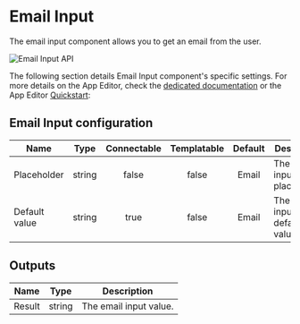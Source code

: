 
# Email Input

The email input component allows you to get an email from the user.

![Email Input API](../../assets/apps/4_app_component_library/email.png.webp)

The following section details Email Input component's specific settings. For more details on the App Editor, check the [dedicated documentation](../0_app_editor/index.mdx) or the App Editor [Quickstart](../../getting_started/7_apps_quickstart/index.mdx):

<div className="grid grid-cols-2 gap-6 mb-4">
	<DocCard
		color="orange"
		title="App Editor Documentation"
		description="The app editor is a low-code builder to create custom User Interfaces with a mix of drag-and-drop and code."
		href="/docs/apps/app_editor"
	/>
	<DocCard
		color="orange"
		title="Apps Quickstart"
		description="Learn how to build your first app in a matter of minutes."
		href="/docs/getting_started/apps_quickstart"
	/>
</div>

## Email Input configuration

| Name          |  Type  | Connectable | Templatable | Default | Description                    |
| ------------- | :----: | :---------: | :---------: | :-----: | ------------------------------ |
| Placeholder   | string |    false    |    false    |  Email  | The email input placeholder.   |
| Default value | string |    true     |    false    |  Email  | The email input default value. |

## Outputs

| Name   |  Type  | Description            |
| ------ | :----: | ---------------------- |
| Result | string | The email input value. |
